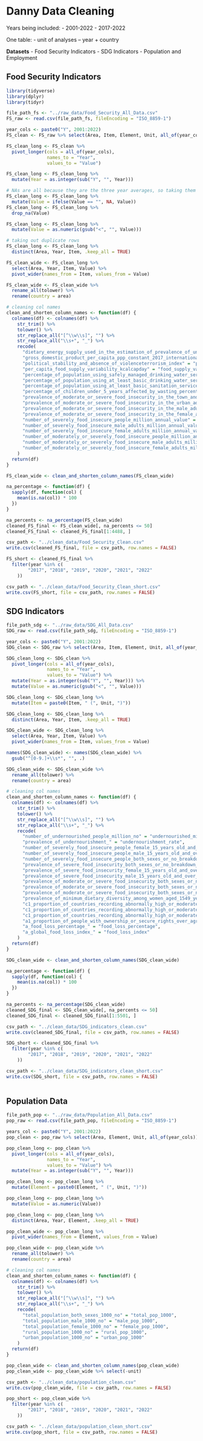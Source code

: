 # Danny Data Cleaning

Years being included:
- 2001-2022
- 2017-2022

One table:
- unit of analyses -- year + country

**Datasets**
- Food Security Indicators
- SDG Indicators
- Population and Employment


## Food Security Indicators

```r
library(tidyverse)
library(dplyr)
library(tidyr)

file_path_fs <- "../raw_data/Food_Security_All_Data.csv"
FS_raw <- read.csv(file_path_fs, fileEncoding = "ISO_8859-1")

year_cols <- paste0("Y", 2001:2022)
FS_clean <- FS_raw %>% select(Area, Item, Element, Unit, all_of(year_cols))

FS_clean_long <- FS_clean %>%
  pivot_longer(cols = all_of(year_cols),
               names_to = "Year",
               values_to = "Value")

FS_clean_long <- FS_clean_long %>%
  mutate(Year = as.integer(sub("Y", "", Year))) 

# NAs are all because they are the three year averages, so taking them out
FS_clean_long <- FS_clean_long %>%
  mutate(Value = ifelse(Value == "", NA, Value))
FS_clean_long <- FS_clean_long %>%
  drop_na(Value)

FS_clean_long <- FS_clean_long %>%
  mutate(Value = as.numeric(gsub("<", "", Value)))

# taking out duplicate rows
FS_clean_long <- FS_clean_long %>%
  distinct(Area, Year, Item, .keep_all = TRUE)

FS_clean_wide <- FS_clean_long %>%
  select(Area, Year, Item, Value) %>%
  pivot_wider(names_from = Item, values_from = Value)

FS_clean_wide <- FS_clean_wide %>%
  rename_all(tolower) %>%
  rename(country = area)

# cleaning col names
clean_and_shorten_column_names <- function(df) {
  colnames(df) <- colnames(df) %>%
    str_trim() %>% 
    tolower() %>%
    str_replace_all("[^\\w\\s]", "") %>%
    str_replace_all("\\s+", "_") %>%
    recode(
      "dietary_energy_supply_used_in_the_estimation_of_prevalence_of_undernourishment_kcalcapday" = "diet_energy_supply",
      "gross_domestic_product_per_capita_ppp_constant_2017_international_" = "gdp_per_capita",
      "political_stability_and_absence_of_violenceterrorism_index" = "political_stability",
      "per_capita_food_supply_variability_kcalcapday" = "food_supply_variability",
      "percentage_of_population_using_safely_managed_drinking_water_services_percent" = "safe_water_access",
      "percentage_of_population_using_at_least_basic_drinking_water_services_percent" = "basic_water_access",
      "percentage_of_population_using_at_least_basic_sanitation_services_percent" = "basic_sanitation_access",
      "percentage_of_children_under_5_years_affected_by_wasting_percent" = "child_wasting",
      "prevalence_of_moderate_or_severe_food_insecurity_in_the_town_and_semidense_area_adult_population_percent_annual_value" = "food_insecurity_town",
      "prevalence_of_moderate_or_severe_food_insecurity_in_the_urban_adult_population_percent_annual_value" = "food_insecurity_urban",
      "prevalence_of_moderate_or_severe_food_insecurity_in_the_male_adult_population_percent_annual_value" = "food_insecurity_male",
      "prevalence_of_moderate_or_severe_food_insecurity_in_the_female_adult_population_percent_annual_value" = "food_insecurity_female",
      "number_of_severely_food_insecure_people_million_annual_value" = "severe_food_insecure_millions",
      "number_of_severely_food_insecure_male_adults_million_annual_value" = "severe_food_insecure_male_millions",
      "number_of_severely_food_insecure_female_adults_million_annual_value" = "severe_food_insecure_female_millions",
      "number_of_moderately_or_severely_food_insecure_people_million_annual_value" = "mod_severe_food_insecure_millions",
      "number_of_moderately_or_severely_food_insecure_male_adults_million_annual_value" = "mod_severe_food_insecure_male_millions",
      "number_of_moderately_or_severely_food_insecure_female_adults_million_annual_value" = "mod_severe_food_insecure_female_millions"
    )
  return(df)
}

FS_clean_wide <- clean_and_shorten_column_names(FS_clean_wide)

na_percentage <- function(df) {
  sapply(df, function(col) {
    mean(is.na(col)) * 100
  })
}

na_percents <- na_percentage(FS_clean_wide)
cleaned_FS_final <- FS_clean_wide[, na_percents <= 50]
cleaned_FS_final <- cleaned_FS_final[1:4488, ]

csv_path <- "../clean_data/Food_Security_Clean.csv"
write.csv(cleaned_FS_final, file = csv_path, row.names = FALSE)

FS_short <- cleaned_FS_final %>%
  filter(year %in% c(
        "2017", "2018", "2019", "2020", "2021", "2022"
    ))

csv_path <- "../clean_data/Food_Security_Clean_short.csv"
write.csv(FS_short, file = csv_path, row.names = FALSE)

```


## SDG Indicators
```r
file_path_sdg <- "../raw_data/SDG_All_Data.csv"
SDG_raw <- read.csv(file_path_sdg, fileEncoding = "ISO_8859-1")

year_cols <- paste0("Y", 2001:2022)
SDG_clean <- SDG_raw %>% select(Area, Item, Element, Unit, all_of(year_cols))

SDG_clean_long <- SDG_clean %>%
  pivot_longer(cols = all_of(year_cols),
               names_to = "Year",
               values_to = "Value") %>%
  mutate(Year = as.integer(sub("Y", "", Year))) %>%
  mutate(Value = as.numeric(gsub("<", "", Value)))

SDG_clean_long <- SDG_clean_long %>%
  mutate(Item = paste0(Item, " (", Unit, ")")) 

SDG_clean_long <- SDG_clean_long %>%
  distinct(Area, Year, Item, .keep_all = TRUE)

SDG_clean_wide <- SDG_clean_long %>%
  select(Area, Year, Item, Value) %>%
  pivot_wider(names_from = Item, values_from = Value) 

names(SDG_clean_wide) <- names(SDG_clean_wide) %>%
  gsub("^[0-9.]+\\s*", "", .)

SDG_clean_wide <- SDG_clean_wide %>%
  rename_all(tolower) %>%
  rename(country = area)

# cleaning col names
clean_and_shorten_column_names <- function(df) {
  colnames(df) <- colnames(df) %>%
    str_trim() %>% 
    tolower() %>%
    str_replace_all("[^\\w\\s]", "") %>%
    str_replace_all("\\s+", "_") %>%
    recode(
      "number_of_undernourished_people_million_no" = "undernourished_millions",
      "prevalence_of_undernourishment_" = "undernourishment_rate",
      "number_of_severely_food_insecure_people_female_15_years_old_and_over_1000_no" = "severe_food_insecure_female_15plus_1000",
      "number_of_severely_food_insecure_people_male_15_years_old_and_over_1000_no" = "severe_food_insecure_male_15plus_1000",
      "number_of_severely_food_insecure_people_both_sexes_or_no_breakdown_by_sex_all_age_ranges_or_no_breakdown_by_age_1000_no" = "severe_food_insecure_total_1000",
      "prevalence_of_severe_food_insecurity_both_sexes_or_no_breakdown_by_sex_all_age_ranges_or_no_breakdown_by_age_no_breakdown_by_urbanisation_" = "severe_food_insecurity_rate",
      "prevalence_of_severe_food_insecurity_female_15_years_old_and_over_no_breakdown_by_urbanisation_" = "severe_food_insecurity_female_15plus",
      "prevalence_of_severe_food_insecurity_male_15_years_old_and_over_no_breakdown_by_urbanisation_" = "severe_food_insecurity_male_15plus",
      "prevalence_of_moderate_or_severe_food_insecurity_both_sexes_or_no_breakdown_by_sex_15_years_old_and_over_rural_" = "mod_severe_food_insecurity_rural",
      "prevalence_of_moderate_or_severe_food_insecurity_both_sexes_or_no_breakdown_by_sex_15_years_old_and_over_town_and_semidense_area_" = "mod_severe_food_insecurity_town",
      "prevalence_of_moderate_or_severe_food_insecurity_both_sexes_or_no_breakdown_by_sex_15_years_old_and_over_urban_" = "mod_severe_food_insecurity_urban",
      "prevalence_of_minimum_dietary_diversity_among_women_aged_1549_years_" = "dietary_diversity_women",
      "c1_proportion_of_countries_recording_abnormally_high_or_moderately_high_food_prices_no_breakdown_" = "high_food_prices_countries",
      "c1_proportion_of_countries_recording_abnormally_high_or_moderately_high_food_prices_severity_of_price_levels_abnormal_high_food_prices_" = "high_food_prices_severe",
      "c1_proportion_of_countries_recording_abnormally_high_or_moderately_high_food_prices_severity_of_price_levels_moderate_moderately_high_food_prices_" = "high_food_prices_moderate",
      "a1_proportion_of_people_with_ownership_or_secure_rights_over_agricultural_land_by_sex_not_available_" = "secure_land_rights",
      "a_food_loss_percentage_" = "food_loss_percentage",
      "a_global_food_loss_index_" = "food_loss_index"
    )
  return(df)
}

SDG_clean_wide <- clean_and_shorten_column_names(SDG_clean_wide)

na_percentage <- function(df) {
  sapply(df, function(col) {
    mean(is.na(col)) * 100
  })
}

na_percents <- na_percentage(SDG_clean_wide)
cleaned_SDG_final <- SDG_clean_wide[, na_percents <= 50]
cleaned_SDG_final <- cleaned_SDG_final[1:5501, ]

csv_path <- "../clean_data/SDG_indicators_clean.csv"
write.csv(cleaned_SDG_final, file = csv_path, row.names = FALSE)

SDG_short <- cleaned_SDG_final %>%
  filter(year %in% c(
        "2017", "2018", "2019", "2020", "2021", "2022"
    ))

csv_path <- "../clean_data/SDG_indicators_clean_short.csv"
write.csv(SDG_short, file = csv_path, row.names = FALSE)
 
```

## Population Data
```r
file_path_pop <- "../raw_data/Population_All_Data.csv"
pop_raw <- read.csv(file_path_pop, fileEncoding = "ISO_8859-1")

years_col <- paste0("Y", 2001:2022)
pop_clean <- pop_raw %>% select(Area, Element, Unit, all_of(year_cols))

pop_clean_long <- pop_clean %>%
  pivot_longer(cols = all_of(year_cols),
               names_to = "Year",
               values_to = "Value") %>%
  mutate(Year = as.integer(sub("Y", "", Year)))

pop_clean_long <- pop_clean_long %>%
  mutate(Element = paste0(Element, " (", Unit, ")"))

pop_clean_long <- pop_clean_long %>%
  mutate(Value = as.numeric(Value))

pop_clean_long <- pop_clean_long %>%
  distinct(Area, Year, Element, .keep_all = TRUE)

pop_clean_wide <- pop_clean_long %>%
  pivot_wider(names_from = Element, values_from = Value)

pop_clean_wide <- pop_clean_wide %>%
  rename_all(tolower) %>%
  rename(country = area)

# cleaning col names
clean_and_shorten_column_names <- function(df) {
  colnames(df) <- colnames(df) %>%
    str_trim() %>% 
    tolower() %>%
    str_replace_all("[^\\w\\s]", "") %>%
    str_replace_all("\\s+", "_") %>%
    recode(
      "total_population_both_sexes_1000_no" = "total_pop_1000",
      "total_population_male_1000_no" = "male_pop_1000",
      "total_population_female_1000_no" = "female_pop_1000",
      "rural_population_1000_no" = "rural_pop_1000",
      "urban_population_1000_no" = "urban_pop_1000"
    )
  return(df)
}

pop_clean_wide <- clean_and_shorten_column_names(pop_clean_wide)
pop_clean_wide <- pop_clean_wide %>% select(-unit)

csv_path <- "../clean_data/population_clean.csv"
write.csv(pop_clean_wide, file = csv_path, row.names = FALSE)

pop_short <- pop_clean_wide %>%
  filter(year %in% c(
        "2017", "2018", "2019", "2020", "2021", "2022"
    ))

csv_path <- "../clean_data/population_clean_short.csv"
write.csv(pop_short, file = csv_path, row.names = FALSE)

```


